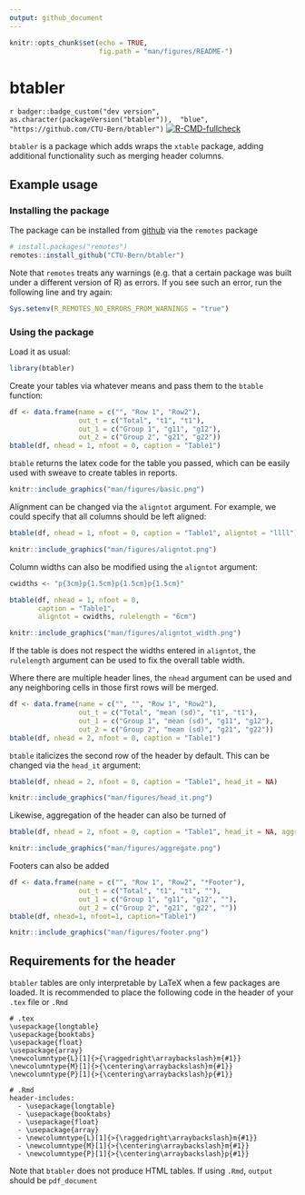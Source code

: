 ```yaml
---
output: github_document
---
```


<!-- README.md is generated from README.Rmd. Please edit that file -->

```r
knitr::opts_chunk$set(echo = TRUE,
                      fig.path = "man/figures/README-")
```

# btabler


`r badger::badge_custom("dev version", as.character(packageVersion("btabler")), 
"blue", "https://github.com/CTU-Bern/btabler")`
[![R-CMD-fullcheck](https://github.com/CTU-Bern/btabler/actions/workflows/R-CMD-full.yaml/badge.svg)](https://github.com/CTU-Bern/btabler/actions/workflows/R-CMD-full.yaml)

`btabler` is a package which adds wraps the `xtable` package, adding additional 
functionality such as merging header columns.



## Example usage 

### Installing the package

The package can be installed from [github](https://github.com/CTU-Bern/btabler) 
via the `remotes` package

```r
# install.packages("remotes")
remotes::install_github("CTU-Bern/btabler")
```

Note that `remotes` treats any warnings (e.g. that a certain package was built 
under a different version of R) as errors. If you see such an error, run the 
following line and try again:

```r
Sys.setenv(R_REMOTES_NO_ERRORS_FROM_WARNINGS = "true")
```

### Using the package 
Load it as usual:
```r
library(btabler)
```

Create your tables via whatever means and pass them to the `btable` function:
```r
df <- data.frame(name = c("", "Row 1", "Row2"),
                 out_t = c("Total", "t1", "t1"),
                 out_1 = c("Group 1", "g11", "g12"), 
                 out_2 = c("Group 2", "g21", "g22"))
btable(df, nhead = 1, nfoot = 0, caption = "Table1")
```

`btable` returns the latex code for the table you passed, which can be easily used 
with sweave to create tables in reports.

```r
knitr::include_graphics("man/figures/basic.png")
```

Alignment can be changed via the `aligntot` argument. For example, we could specify 
that all columns should be left aligned:
```r
btable(df, nhead = 1, nfoot = 0, caption = "Table1", aligntot = "llll")
```
```r
knitr::include_graphics("man/figures/aligntot.png")
```

Column widths can also be modified using the `aligntot` argument:
```r
cwidths <- "p{3cm}p{1.5cm}p{1.5cm}p{1.5cm}"

btable(df, nhead = 1, nfoot = 0, 
       caption = "Table1", 
       aligntot = cwidths, rulelength = "6cm")
```
```r
knitr::include_graphics("man/figures/aligntot_width.png")
```

If the table is does not respect the widths entered in `aligntot`, the `rulelength` 
argument can be used to fix the overall table width.

Where there are multiple header lines, the `nhead` argument can be used and any 
neighboring cells in those first rows will be merged. 
```r
df <- data.frame(name = c("", "", "Row 1", "Row2"),
                 out_t = c("Total", "mean (sd)", "t1", "t1"),
                 out_1 = c("Group 1", "mean (sd)", "g11", "g12"),
                 out_2 = c("Group 2", "mean (sd)", "g21", "g22"))
btable(df, nhead = 2, nfoot = 0, caption = "Table1")
```

`btable` italicizes the second row of the header by default. This can be changed 
via the `head_it` argument:
```r
btable(df, nhead = 2, nfoot = 0, caption = "Table1", head_it = NA)
```
```r
knitr::include_graphics("man/figures/head_it.png")
```

Likewise, aggregation of the header can also be turned of
```r
btable(df, nhead = 2, nfoot = 0, caption = "Table1", head_it = NA, aggregate = FALSE)
```
```r
knitr::include_graphics("man/figures/aggregate.png")
```

Footers can also be added
```r
df <- data.frame(name = c("", "Row 1", "Row2", "*Footer"),
                 out_t = c("Total", "t1", "t1", ""),
                 out_1 = c("Group 1", "g11", "g12", ""),
                 out_2 = c("Group 2", "g21", "g22", ""))
btable(df, nhead=1, nfoot=1, caption="Table1")
```

```r
knitr::include_graphics("man/figures/footer.png")
```


## Requirements for the header

`btabler` tables are only interpretable by LaTeX when a few packages are loaded. 
It is recommended to place the following code in the header of your `.tex` file 
or `.Rmd`

```
# .tex
\usepackage{longtable}
\usepackage{booktabs}
\usepackage{float}
\usepackage{array}
\newcolumntype{L}[1]{>{\raggedright\arraybackslash}m{#1}}
\newcolumntype{M}[1]{>{\centering\arraybackslash}m{#1}}
\newcolumntype{P}[1]{>{\centering\arraybackslash}p{#1}}

# .Rmd
header-includes:
  - \usepackage{longtable}
  - \usepackage{booktabs}
  - \usepackage{float}
  - \usepackage{array}
  - \newcolumntype{L}[1]{>{\raggedright\arraybackslash}m{#1}}
  - \newcolumntype{M}[1]{>{\centering\arraybackslash}m{#1}}
  - \newcolumntype{P}[1]{>{\centering\arraybackslash}p{#1}}
```

Note that `btabler` does not produce HTML tables. If using `.Rmd`, `output` should be 
`pdf_document`
